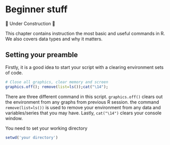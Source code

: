 # Beginner stuff

🚧 Under Construction 🚧

This chapter contains instruction the most basic and useful commands in R. We also covers data types and why it matters.

## Setting your preamble

Firstly, it is a good idea to start your script with a clearing environment sets of code.
```r
# Close all graphics, clear memory and screen
graphics.off(); remove(list=ls());cat("\14");
```
There are three different command in this script. `graphics.off()` clears out the environment from any graphs from previous R session. the command `remove(list=ls())` is used to remove your environment from any data and variables/series that you may have. Lastly, `cat("\14")` clears your console window.

You need to set your working directory
```r
setwd('your directory')
```

